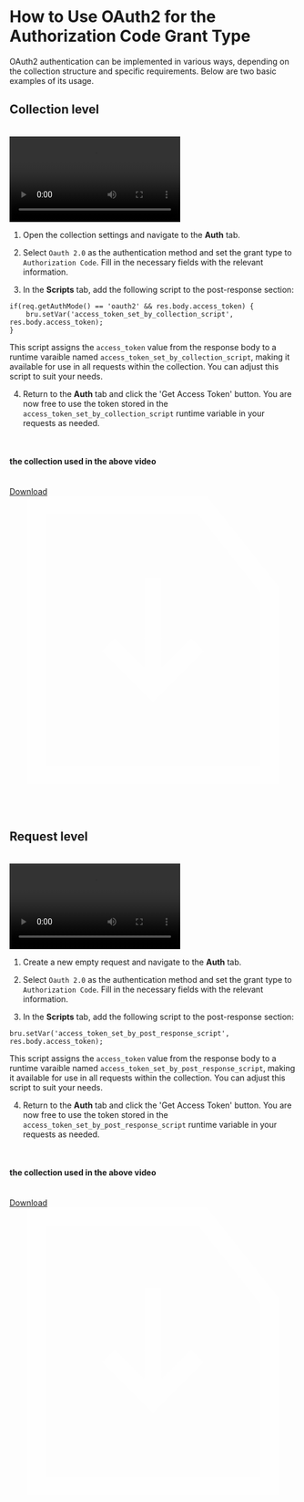 # How to Use OAuth2 for the Authorization Code Grant Type

OAuth2 authentication can be implemented in various ways, depending on the collection structure and specific requirements. Below are two basic examples of its usage.

## Collection level

<br />

<video controls className="mt-10">
  <source
    src="/screenrecordings/oauth2/authorization-code-collection-level.mp4"
    type="video/mp4"
  />
  Your browser does not support the video tag.
</video>

<br />

1. Open the collection settings and navigate to the **Auth** tab.

2. Select `Oauth 2.0` as the authentication method and set the grant type to `Authorization Code`. Fill in the necessary fields with the relevant information.

3. In the **Scripts** tab, add the following script to the post-response section:

```javascript"
if(req.getAuthMode() == 'oauth2' && res.body.access_token) {
    bru.setVar('access_token_set_by_collection_script', res.body.access_token);
}
```

This script assigns the `access_token` value from the response body to a runtime varaible named `access_token_set_by_collection_script`, making it available for use in all requests within the collection. You can adjust this script to suit your needs.

4. Return to the **Auth** tab and click the 'Get Access Token' button. You are now free to use the token stored in the `access_token_set_by_collection_script` runtime variable in your requests as needed.

<br />

#### the collection used in the above video

<br />

<a href="/files/oauth2/authorization-code-collection-level.json" download="oauth2-authorization-code-collection-level.json" className="mt-2">
  <div className="hover:underline w-fit border border-slate-500 rounded-md py-1 px-2 flex flex-row justify-center items-center gap-2">
    <div className="mt-1 w-fit">Download</div>
    <svg
        width={20}
        height={20}
        viewBox="0 0 32 32"
        xmlns="http://www.w3.org/2000/svg"
    >
        <g fill="none" fillRule="evenodd">
        <path d="M0 0h32v32H0z" />
        <path
            d="M22.01 0 30 10.018V32H2V0zm-.964 2H4v28h24V10.718zM17 9l-.001 10.085 3.269-3.267 1.414 1.414-5.657 5.657-.025-.025-.025.025-5.657-5.657 1.414-1.414L15 19.084V9z"
            fill="#fff5"
            fillRule="nonzero"
        />
        </g>
    </svg>
  </div>
</a>

<br />
<br />
<br />

## Request level

<br />

<video controls className="mt-10">
  <source
    src="/screenrecordings/oauth2/authorization-code-request-level.mp4"
    type="video/mp4"
  />
  Your browser does not support the video tag.
</video>

<br />

1. Create a new empty request and navigate to the **Auth** tab.

2. Select `Oauth 2.0` as the authentication method and set the grant type to `Authorization Code`. Fill in the necessary fields with the relevant information.

3. In the **Scripts** tab, add the following script to the post-response section:

```javascript"
bru.setVar('access_token_set_by_post_response_script', res.body.access_token);
```

This script assigns the `access_token` value from the response body to a runtime varaible named `access_token_set_by_post_response_script`, making it available for use in all requests within the collection. You can adjust this script to suit your needs.

4. Return to the **Auth** tab and click the 'Get Access Token' button. You are now free to use the token stored in the `access_token_set_by_post_response_script` runtime variable in your requests as needed.

<br />

#### the collection used in the above video

<br />

<a href="/files/oauth2/authorization-code-request-level.json" download="oauth2-authorization-code-request-level.json" className="mt-2">
  <div className="hover:underline w-fit border border-slate-500 rounded-md py-1 px-2 flex flex-row justify-center items-center gap-2">
    <div className="mt-1 w-fit">Download</div>
    <svg
        width={20}
        height={20}
        viewBox="0 0 32 32"
        xmlns="http://www.w3.org/2000/svg"
    >
        <g fill="none" fillRule="evenodd">
        <path d="M0 0h32v32H0z" />
        <path
            d="M22.01 0 30 10.018V32H2V0zm-.964 2H4v28h24V10.718zM17 9l-.001 10.085 3.269-3.267 1.414 1.414-5.657 5.657-.025-.025-.025.025-5.657-5.657 1.414-1.414L15 19.084V9z"
            fill="#fff5"
            fillRule="nonzero"
        />
        </g>
    </svg>
  </div>
</a>

<br />
<br />